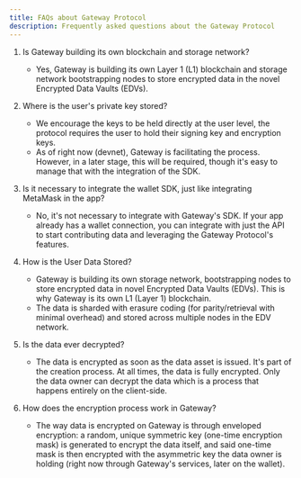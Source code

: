 ```yaml
---
title: FAQs about Gateway Protocol
description: Frequently asked questions about the Gateway Protocol
---
```


1.  Is Gateway building its own blockchain and storage network?

    - Yes, Gateway is building its own Layer 1 (L1) blockchain and storage network bootstrapping nodes to store encrypted data in the novel Encrypted Data Vaults (EDVs).

2.  Where is the user's private key stored?

    - We encourage the keys to be held directly at the user level, the protocol requires the user to hold their signing key and encryption keys.
    - As of right now (devnet), Gateway is facilitating the process. However, in a later stage, this will be required, though it's easy to manage that with the integration of the SDK.

3.  Is it necessary to integrate the wallet SDK, just like integrating MetaMask in the app?

    - No, it's not necessary to integrate with Gateway's SDK. If your app already has a wallet connection, you can integrate with just the API to start contributing data and leveraging the Gateway Protocol's features.

4.  How is the User Data Stored?

    - Gateway is building its own storage network, bootstrapping nodes to store encrypted data in novel Encrypted Data Vaults (EDVs). This is why Gateway is its own L1 (Layer 1) blockchain.
    - The data is sharded with erasure coding (for parity/retrieval with minimal overhead) and stored across multiple nodes in the EDV network.

5.  Is the data ever decrypted?

    - The data is encrypted as soon as the data asset is issued. It's part of the creation process. At all times, the data is fully encrypted. Only the data owner can decrypt the data which is a process that happens entirely on the client-side.

6.  How does the encryption process work in Gateway?

    - The way data is encrypted on Gateway is through enveloped encryption: a random, unique symmetric key (one-time encryption mask) is generated to encrypt the data itself, and said one-time mask is then encrypted with the asymmetric key the data owner is holding (right now through Gateway's services, later on the wallet).
